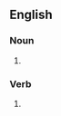 ==English==

===Noun===
{{head|en|noun form}}

# {{plural of|pulp|lang=en}}

===Verb===
{{head|en|verb form}}

# {{en-third-person singular of|pulp}}